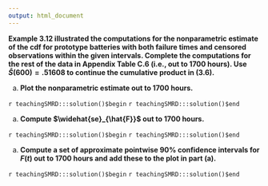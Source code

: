 ```yaml
---
output: html_document
---
```


__Example 3.12 illustrated the computations for the nonparametric estimate of the  cdf for prototype batteries with both failure times and censored observations within the given intervals. Complete the computations for the rest of the data in Appendix Table C.6 (i.e., out to 1700 hours). Use $\hat{S}(600)=.51608$ to continue the cumulative product in (3.6).__

a. __Plot the nonparametric estimate out to 1700 hours.__

`r teachingSMRD:::solution()$begin`
`r teachingSMRD:::solution()$end`

a. __Compute $\widehat{se}_{\hat{F}}$ out to 1700 hours.__

`r teachingSMRD:::solution()$begin`
`r teachingSMRD:::solution()$end`

a. __Compute a set of approximate pointwise 90\% confidence intervals for $F(t)$ out to 1700 hours and add these to the plot in part (a).__

`r teachingSMRD:::solution()$begin`
`r teachingSMRD:::solution()$end`
